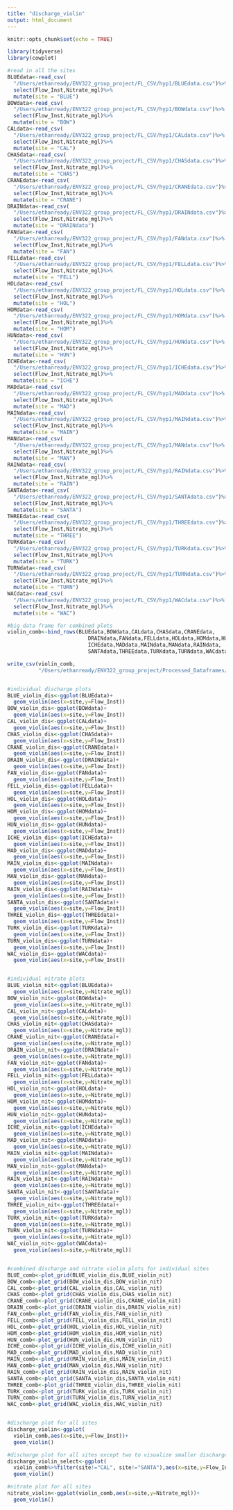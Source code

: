```yaml
---
title: "discharge_violin"
output: html_document
---
```


```r
knitr::opts_chunk$set(echo = TRUE)
```

```r
library(tidyverse)
library(cowplot)

#read in all the sites
BLUEdata<-read_csv(
  "/Users/ethanready/ENV322_group_project/FL_CSV/hyp1/BLUEdata.csv")%>%
  select(Flow_Inst,Nitrate_mgl)%>%
  mutate(site = "BLUE")
BOWdata<-read_csv(
  "/Users/ethanready/ENV322_group_project/FL_CSV/hyp1/BOWdata.csv")%>%
  select(Flow_Inst,Nitrate_mgl)%>%
  mutate(site = "BOW")
CALdata<-read_csv(
  "/Users/ethanready/ENV322_group_project/FL_CSV/hyp1/CALdata.csv")%>%
  select(Flow_Inst,Nitrate_mgl)%>%
  mutate(site = "CAL")
CHASdata<-read_csv(
  "/Users/ethanready/ENV322_group_project/FL_CSV/hyp1/CHASdata.csv")%>%
  select(Flow_Inst,Nitrate_mgl)%>%
  mutate(site = "CHAS")
CRANEdata<-read_csv(
  "/Users/ethanready/ENV322_group_project/FL_CSV/hyp1/CRANEdata.csv")%>%
  select(Flow_Inst,Nitrate_mgl)%>%
  mutate(site = "CRANE")
DRAINdata<-read_csv(
  "/Users/ethanready/ENV322_group_project/FL_CSV/hyp1/DRAINdata.csv")%>%
  select(Flow_Inst,Nitrate_mgl)%>%
  mutate(site = "DRAINdata")
FANdata<-read_csv(
  "/Users/ethanready/ENV322_group_project/FL_CSV/hyp1/FANdata.csv")%>%
  select(Flow_Inst,Nitrate_mgl)%>%
  mutate(site = "FAN")
FELLdata<-read_csv(
  "/Users/ethanready/ENV322_group_project/FL_CSV/hyp1/FELLdata.csv")%>%
  select(Flow_Inst,Nitrate_mgl)%>%
  mutate(site = "FELL")
HOLdata<-read_csv(
  "/Users/ethanready/ENV322_group_project/FL_CSV/hyp1/HOLdata.csv")%>%
  select(Flow_Inst,Nitrate_mgl)%>%
  mutate(site = "HOL")
HOMdata<-read_csv(
  "/Users/ethanready/ENV322_group_project/FL_CSV/hyp1/HOMdata.csv")%>%
  select(Flow_Inst,Nitrate_mgl)%>%
  mutate(site = "HOM")
HUNdata<-read_csv(
  "/Users/ethanready/ENV322_group_project/FL_CSV/hyp1/HUNdata.csv")%>%
  select(Flow_Inst,Nitrate_mgl)%>%
  mutate(site = "HUN")
ICHEdata<-read_csv(
  "/Users/ethanready/ENV322_group_project/FL_CSV/hyp1/ICHEdata.csv")%>%
  select(Flow_Inst,Nitrate_mgl)%>%
  mutate(site = "ICHE")
MADdata<-read_csv(
  "/Users/ethanready/ENV322_group_project/FL_CSV/hyp1/MADdata.csv")%>%
  select(Flow_Inst,Nitrate_mgl)%>%
  mutate(site = "MAD")
MAINdata<-read_csv(
  "/Users/ethanready/ENV322_group_project/FL_CSV/hyp1/MAINdata.csv")%>%
  select(Flow_Inst,Nitrate_mgl)%>%
  mutate(site = "MAIN")
MANdata<-read_csv(
  "/Users/ethanready/ENV322_group_project/FL_CSV/hyp1/MANdata.csv")%>%
  select(Flow_Inst,Nitrate_mgl)%>%
  mutate(site = "MAN")
RAINdata<-read_csv(
  "/Users/ethanready/ENV322_group_project/FL_CSV/hyp1/RAINdata.csv")%>%
  select(Flow_Inst,Nitrate_mgl)%>%
  mutate(site = "RAIN")
SANTAdata<-read_csv(
  "/Users/ethanready/ENV322_group_project/FL_CSV/hyp1/SANTAdata.csv")%>%
  select(Flow_Inst,Nitrate_mgl)%>%
  mutate(site = "SANTA")
THREEdata<-read_csv(
  "/Users/ethanready/ENV322_group_project/FL_CSV/hyp1/THREEdata.csv")%>%
  select(Flow_Inst,Nitrate_mgl)%>%
  mutate(site = "THREE")
TURKdata<-read_csv(
  "/Users/ethanready/ENV322_group_project/FL_CSV/hyp1/TURKdata.csv")%>%
  select(Flow_Inst,Nitrate_mgl)%>%
  mutate(site = "TURK")
TURNdata<-read_csv(
  "/Users/ethanready/ENV322_group_project/FL_CSV/hyp1/TURNdata.csv")%>%
  select(Flow_Inst,Nitrate_mgl)%>%
  mutate(site = "TURN")
WACdata<-read_csv(
  "/Users/ethanready/ENV322_group_project/FL_CSV/hyp1/WACdata.csv")%>%
  select(Flow_Inst,Nitrate_mgl)%>%
  mutate(site = "WAC")

#big data frame for combined plots
violin_comb<-bind_rows(BLUEdata,BOWdata,CALdata,CHASdata,CRANEdata,
                          DRAINdata,FANdata,FELLdata,HOLdata,HOMdata,HUNdata,
                          ICHEdata,MADdata,MAINdata,MANdata,RAINdata,
                          SANTAdata,THREEdata,TURKdata,TURNdata,WACdata)

write_csv(violin_comb,
          "/Users/ethanready/ENV322_group_project/Processed_Dataframes/violin_comb.csv")


#individual discharge plots
BLUE_violin_dis<-ggplot(BLUEdata)+
  geom_violin(aes(x=site,y=Flow_Inst))
BOW_violin_dis<-ggplot(BOWdata)+
  geom_violin(aes(x=site,y=Flow_Inst))
CAL_violin_dis<-ggplot(CALdata)+
  geom_violin(aes(x=site,y=Flow_Inst))
CHAS_violin_dis<-ggplot(CHASdata)+
  geom_violin(aes(x=site,y=Flow_Inst))
CRANE_violin_dis<-ggplot(CRANEdata)+
  geom_violin(aes(x=site,y=Flow_Inst))
DRAIN_violin_dis<-ggplot(DRAINdata)+
  geom_violin(aes(x=site,y=Flow_Inst))
FAN_violin_dis<-ggplot(FANdata)+
  geom_violin(aes(x=site,y=Flow_Inst))
FELL_violin_dis<-ggplot(FELLdata)+
  geom_violin(aes(x=site,y=Flow_Inst))
HOL_violin_dis<-ggplot(HOLdata)+
  geom_violin(aes(x=site,y=Flow_Inst))
HOM_violin_dis<-ggplot(HOMdata)+
  geom_violin(aes(x=site,y=Flow_Inst))
HUN_violin_dis<-ggplot(HUNdata)+
  geom_violin(aes(x=site,y=Flow_Inst))
ICHE_violin_dis<-ggplot(ICHEdata)+
  geom_violin(aes(x=site,y=Flow_Inst))
MAD_violin_dis<-ggplot(MADdata)+
  geom_violin(aes(x=site,y=Flow_Inst))
MAIN_violin_dis<-ggplot(MAINdata)+
  geom_violin(aes(x=site,y=Flow_Inst))
MAN_violin_dis<-ggplot(MANdata)+
  geom_violin(aes(x=site,y=Flow_Inst))
RAIN_violin_dis<-ggplot(RAINdata)+
  geom_violin(aes(x=site,y=Flow_Inst))
SANTA_violin_dis<-ggplot(SANTAdata)+
  geom_violin(aes(x=site,y=Flow_Inst))
THREE_violin_dis<-ggplot(THREEdata)+
  geom_violin(aes(x=site,y=Flow_Inst))
TURK_violin_dis<-ggplot(TURKdata)+
  geom_violin(aes(x=site,y=Flow_Inst))
TURN_violin_dis<-ggplot(TURNdata)+
  geom_violin(aes(x=site,y=Flow_Inst))
WAC_violin_dis<-ggplot(WACdata)+
  geom_violin(aes(x=site,y=Flow_Inst))


#individual nitrate plots
BLUE_violin_nit<-ggplot(BLUEdata)+
  geom_violin(aes(x=site,y=Nitrate_mgl))
BOW_violin_nit<-ggplot(BOWdata)+
  geom_violin(aes(x=site,y=Nitrate_mgl))
CAL_violin_nit<-ggplot(CALdata)+
  geom_violin(aes(x=site,y=Nitrate_mgl))
CHAS_violin_nit<-ggplot(CHASdata)+
  geom_violin(aes(x=site,y=Nitrate_mgl))
CRANE_violin_nit<-ggplot(CRANEdata)+
  geom_violin(aes(x=site,y=Nitrate_mgl))
DRAIN_violin_nit<-ggplot(DRAINdata)+
  geom_violin(aes(x=site,y=Nitrate_mgl))
FAN_violin_nit<-ggplot(FANdata)+
  geom_violin(aes(x=site,y=Nitrate_mgl))
FELL_violin_nit<-ggplot(FELLdata)+
  geom_violin(aes(x=site,y=Nitrate_mgl))
HOL_violin_nit<-ggplot(HOLdata)+
  geom_violin(aes(x=site,y=Nitrate_mgl))
HOM_violin_nit<-ggplot(HOMdata)+
  geom_violin(aes(x=site,y=Nitrate_mgl))
HUN_violin_nit<-ggplot(HUNdata)+
  geom_violin(aes(x=site,y=Nitrate_mgl))
ICHE_violin_nit<-ggplot(ICHEdata)+
  geom_violin(aes(x=site,y=Nitrate_mgl))
MAD_violin_nit<-ggplot(MADdata)+
  geom_violin(aes(x=site,y=Nitrate_mgl))
MAIN_violin_nit<-ggplot(MAINdata)+
  geom_violin(aes(x=site,y=Nitrate_mgl))
MAN_violin_nit<-ggplot(MANdata)+
  geom_violin(aes(x=site,y=Nitrate_mgl))
RAIN_violin_nit<-ggplot(RAINdata)+
  geom_violin(aes(x=site,y=Nitrate_mgl))
SANTA_violin_nit<-ggplot(SANTAdata)+
  geom_violin(aes(x=site,y=Nitrate_mgl))
THREE_violin_nit<-ggplot(THREEdata)+
  geom_violin(aes(x=site,y=Nitrate_mgl))
TURK_violin_nit<-ggplot(TURKdata)+
  geom_violin(aes(x=site,y=Nitrate_mgl))
TURN_violin_nit<-ggplot(TURNdata)+
  geom_violin(aes(x=site,y=Nitrate_mgl))
WAC_violin_nit<-ggplot(WACdata)+
  geom_violin(aes(x=site,y=Nitrate_mgl))


#combined discharge and nitrate violin plots for individual sites
BLUE_comb<-plot_grid(BLUE_violin_dis,BLUE_violin_nit)
BOW_comb<-plot_grid(BOW_violin_dis,BOW_violin_nit)
CAL_comb<-plot_grid(CAL_violin_dis,CAL_violin_nit)
CHAS_comb<-plot_grid(CHAS_violin_dis,CHAS_violin_nit)
CRANE_comb<-plot_grid(CRANE_violin_dis,CRANE_violin_nit)
DRAIN_comb<-plot_grid(DRAIN_violin_dis,DRAIN_violin_nit)
FAN_comb<-plot_grid(FAN_violin_dis,FAN_violin_nit)
FELL_comb<-plot_grid(FELL_violin_dis,FELL_violin_nit)
HOL_comb<-plot_grid(HOL_violin_dis,HOL_violin_nit)
HOM_comb<-plot_grid(HOM_violin_dis,HOM_violin_nit)
HUN_comb<-plot_grid(HUN_violin_dis,HUN_violin_nit)
ICHE_comb<-plot_grid(ICHE_violin_dis,ICHE_violin_nit)
MAD_comb<-plot_grid(MAD_violin_dis,MAD_violin_nit)
MAIN_comb<-plot_grid(MAIN_violin_dis,MAIN_violin_nit)
MAN_comb<-plot_grid(MAN_violin_dis,MAN_violin_nit)
RAIN_comb<-plot_grid(RAIN_violin_dis,RAIN_violin_nit)
SANTA_comb<-plot_grid(SANTA_violin_dis,SANTA_violin_nit)
THREE_comb<-plot_grid(THREE_violin_dis,THREE_violin_nit)
TURK_comb<-plot_grid(TURK_violin_dis,TURK_violin_nit)
TURN_comb<-plot_grid(TURN_violin_dis,TURN_violin_nit)
WAC_comb<-plot_grid(WAC_violin_dis,WAC_violin_nit)


#discharge plot for all sites
discharge_violin<-ggplot(
  violin_comb,aes(x=site,y=Flow_Inst))+
  geom_violin()

#discharge plot for all sites except two to visualize smaller discharges
discharge_violin_select<-ggplot(
  violin_comb%>%filter(site!="CAL", site!="SANTA"),aes(x=site,y=Flow_Inst))+
  geom_violin()

#nitrate plot for all sites
nitrate_violin<-ggplot(violin_comb,aes(x=site,y=Nitrate_mgl))+
  geom_violin()

```

